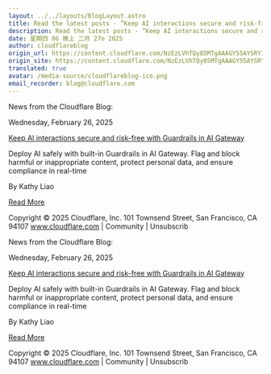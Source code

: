 ```yaml
---
layout: ../../layouts/BlogLayout.astro
title: Read the latest posts - ”Keep AI interactions secure and risk-free with Guardrails in AI Gateway”
description: Read the latest posts - ”Keep AI interactions secure and risk-free with Guardrails in AI Gateway”
date: 星期四 06 晚上 二月 27o 2025
author: cloudflareblog
origin_url: https://content.cloudflare.com/NzEzLVhTQy05MTgAAAGY55AYSRYI7cD7bAK2kUqvpWdMDuay9xmROaXL-7_cbov67NfwLsCIGD6QqSOq9EQBO8kmYNk=
origin_site: https://content.cloudflare.com/NzEzLVhTQy05MTgAAAGY55AYSRYI7cD7bAK2kUqvpWdMDuay9xmROaXL-7_cbov67NfwLsCIGD6QqSOq9EQBO8kmYNk=
translated: true
avatar: /media-source/cloudflareblog-ico.png
email_recorder: blog@cloudflare.com
---
```



<Reference client:only="react" title="Read the latest posts - ”Keep AI interactions secure and risk-free with Guardrails in AI Gateway”" url="https://content.cloudflare.com/NzEzLVhTQy05MTgAAAGY55AYSRYI7cD7bAK2kUqvpWdMDuay9xmROaXL-7_cbov67NfwLsCIGD6QqSOq9EQBO8kmYNk=" />

<Detail client:only="react">
	News from the Cloudflare Blog:

Wednesday, February 26, 2025

[Keep AI interactions secure and risk-free with Guardrails in AI Gateway](https://content.cloudflare.com/NzEzLVhTQy05MTgAAAGY55AYSRYI7cD7bAK2kUqvpWdMDuay9xmROaXL-7_cbov67NfwLsCIGD6QqSOq9EQBO8kmYNk=)

Deploy AI safely with built-in Guardrails in AI Gateway. Flag and block harmful or inappropriate content, protect personal data, and ensure compliance in real-time

By Kathy Liao

[Read More](https://content.cloudflare.com/NzEzLVhTQy05MTgAAAGY55AYSRYI7cD7bAK2kUqvpWdMDuay9xmROaXL-7_cbov67NfwLsCIGD6QqSOq9EQBO8kmYNk=)

Copyright © 2025 Cloudflare, Inc. 101 Townsend Street, San Francisco, CA 94107 www.cloudflare.com | Community | Unsubscrib
</Detail>

News from the Cloudflare Blog:

Wednesday, February 26, 2025

[Keep AI interactions secure and risk-free with Guardrails in AI Gateway](https://content.cloudflare.com/NzEzLVhTQy05MTgAAAGY55AYSRYI7cD7bAK2kUqvpWdMDuay9xmROaXL-7_cbov67NfwLsCIGD6QqSOq9EQBO8kmYNk=)

Deploy AI safely with built-in Guardrails in AI Gateway. Flag and block harmful or inappropriate content, protect personal data, and ensure compliance in real-time

By Kathy Liao

[Read More](https://content.cloudflare.com/NzEzLVhTQy05MTgAAAGY55AYSRYI7cD7bAK2kUqvpWdMDuay9xmROaXL-7_cbov67NfwLsCIGD6QqSOq9EQBO8kmYNk=)

Copyright © 2025 Cloudflare, Inc. 101 Townsend Street, San Francisco, CA 94107 www.cloudflare.com | Community | Unsubscrib


